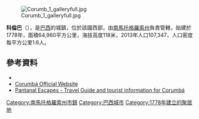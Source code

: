 [[Image:Corumb_1_galleryfull.jpg|right]]

'''科倫巴'''（{{lang-pt|Corumbá}}），是[[巴西|巴西]]的城鎮，位於該國西部，由[[南馬托格羅索州|南馬托格羅索州]]負責管轄，始建於1778年，面積64,960平方公里，海拔高度118米，2013年人口107,347，人口密度每平方公里1.6人。

==參考資料==
*{{cite web|url=ftp://ftp.ibge.gov.br/Estimativas_de_Populacao/Estimativas_2013/estimativa_2013_dou.pdf|title=Estimativa populacional 2013 IBGE|work=Estimativa populacional 2013|publisher=Instituto Brasileiro de Geografia e Estatística (IBGE)|date=1 July 2013|accessdate=1 September 2013|archive-date=2013-08-30|archive-url=https://www.webcitation.org/6JFMwBtOr?url=ftp://ftp.ibge.gov.br/Estimativas_de_Populacao/Estimativas_2013/estimativa_2013_dou.pdf|dead-url=no}}
*[http://www.corumba.ms.gov.br/ Corumbá Official Website] {{Wayback|url=http://www.corumba.ms.gov.br/ |date=20190421195856 }}
*[http://www.pantanalescapes.com/locations/corumba.html Pantanal Escapes - Travel Guide and tourist information for Corumbá] {{Wayback|url=http://www.pantanalescapes.com/locations/corumba.html |date=20190727163524 }}

{{Authority control}}

{{Brazil-geo-stub}}
{{南馬托格羅索州市鎮}}
[[Category:南馬托格羅索州市鎮|Category:南馬托格羅索州市鎮]]
[[Category:巴西城市|Category:巴西城市]]
[[Category:1778年建立的聚居地|Category:1778年建立的聚居地]]